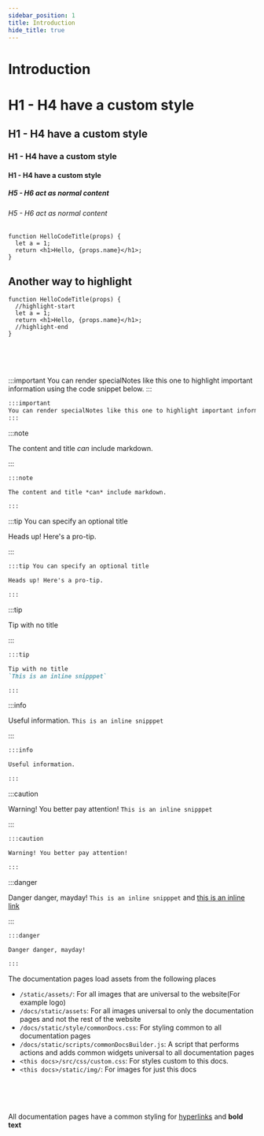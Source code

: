 ```yaml
---
sidebar_position: 1
title: Introduction
hide_title: true
---
```


<!-- COPY DOCS -->
<!-- ./change_me/introduction.mdx -->

# Introduction

# H1 - H4 have a custom style
## H1 - H4 have a custom style
### H1 - H4 have a custom style
#### H1 - H4 have a custom style

##### H5 - H6 act as normal content
###### H5 - H6 act as normal content

```tsx {2-3} title="/src/components/HelloCodeTitle.ts"
function HelloCodeTitle(props) {
  let a = 1;
  return <h1>Hello, {props.name}</h1>;
}
```

## Another way to highlight
```tsx title="/src/components/HelloCodeTitle.ts"
function HelloCodeTitle(props) {
  //highlight-start
  let a = 1;
  return <h1>Hello, {props.name}</h1>;
  //highlight-end
}
```


<br/><br/><br/>

:::important
You can render specialNotes like this one to highlight important information using the code snippet below.
:::

```markdown
:::important
You can render specialNotes like this one to highlight important information using the code snippet below.
:::
```

:::note

The content and title *can* include markdown.

:::

```markdown
:::note

The content and title *can* include markdown.

:::
```

:::tip You can specify an optional title

Heads up! Here's a pro-tip.

:::

```markdown
:::tip You can specify an optional title

Heads up! Here's a pro-tip.

:::
```

:::tip

Tip with no title

:::

```markdown
:::tip

Tip with no title
`This is an inline snipppet`

:::
```

:::info

Useful information.
`This is an inline snipppet`

:::

```markdown
:::info

Useful information.

:::
```

:::caution

Warning! You better pay attention!
`This is an inline snipppet`

:::

```markdown
:::caution

Warning! You better pay attention!

:::
```

:::danger

Danger danger, mayday! `This is an inline snipppet` and [this is an inline link](http://google.com)

:::

```markdown
:::danger

Danger danger, mayday!

:::
```

The documentation pages load assets from the following places
- ```/static/assets/```: For all images that are universal to the website(For example logo)
- ```/docs/static/assets```: For all images universal to only the documentation pages and not the rest of the website
- ```/docs/static/style/commonDocs.css```: For styling common to all documentation pages
- ```/docs/static/scripts/commonDocsBuilder.js```: A script that performs actions and adds common widgets universal to all documentation pages
- `<this docs>/src/css/custom.css`: For styles custom to this docs.
- `<this docs>/static/img/`: For images for just this docs

<br/><br/><br/>

All documentation pages have a common styling for [hyperlinks](https://supertokens.com/) and **bold text**

<br/><br/><br/>

